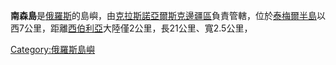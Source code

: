 '''南森島'''是[[俄羅斯|俄羅斯]]的島嶼，由[[克拉斯諾亞爾斯克邊疆區|克拉斯諾亞爾斯克邊疆區]]負責管轄，位於[[泰梅爾半島|泰梅爾半島]]以西7公里，距離[[西伯利亞|西伯利亞]]大陸僅2公里，長21公里、寬2.5公里，

{{coord|76|13|N|94|45|E|display=title}}

[[Category:俄羅斯島嶼|Category:俄羅斯島嶼]]

{{Russia-geo-stub}}